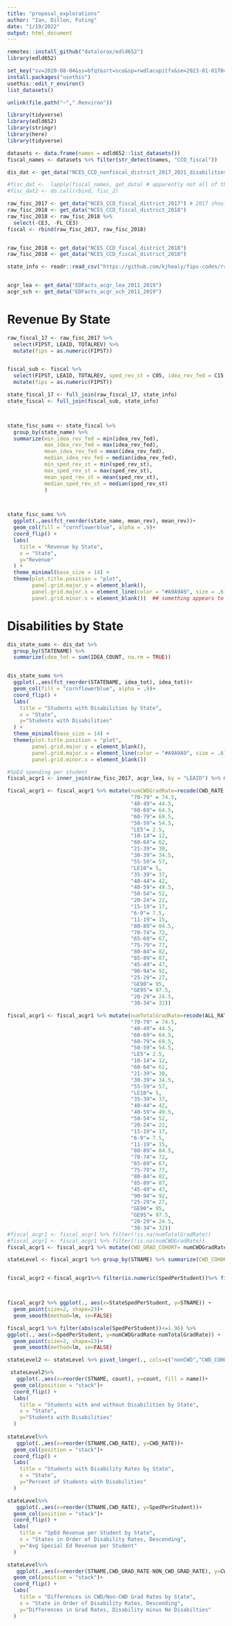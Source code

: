 ```yaml
---
title: "proposal_explorations"
author: "Ian, Dillon, Futing"
date: "1/19/2022"
output: html_document
---
```


```r
remotes::install_github("datalorax/edld652")
library(edld652)

set_key("sv=2020-08-04&ss=bfqt&srt=sco&sp=rwdlacupitfx&se=2023-01-01T04:52:19Z&st=2021-12-08T20:52:19Z&spr=https&sig=Nmx6zt%2B1iAXDoI5CIgBRoPlsvOPuLlBPvK5uUsldPnw%3D", overwrite = TRUE)
install.packages("usethis")
usethis::edit_r_environ()
list_datasets()

unlink(file.path("~",".Renviron"))
```


```r
library(tidyverse)
library(edld652)
library(stringr)
library(here)
library(tidyverse)

datasets <- data.frame(names = edld652::list_datasets())
fiscal_names <- datasets %>% filter(str_detect(names, "CCD_fiscal"))

dis_dat <- get_data("NCES_CCD_nonfiscal_district_2017_2021_disabilities")

#fisc_dat <-  lapply(fiscal_names, get_data) # apparently not all of the fiscal datasets have the same number of variables...
#fisc_dat2 <- do.call(rbind, fisc_2)

raw_fisc_2017 <- get_data("NCES_CCD_fiscal_district_2017") # 2017 should be a good proxy for what we care about
raw_fisc_2018 <- get_data("NCES_CCD_fiscal_district_2018") 
raw_fisc_2018 <- raw_fisc_2018 %>% 
  select(-CE3, -FL_CE3)
fiscal <- rbind(raw_fisc_2017, raw_fisc_2018)


raw_fisc_2018 <- get_data("NCES_CCD_fiscal_district_2018") 
raw_fisc_2018 <- get_data("NCES_CCD_fiscal_district_2018") 

state_info <- readr::read_csv("https://github.com/kjhealy/fips-codes/raw/master/state_fips_master.csv")


acgr_lea <- get_data("EDFacts_acgr_lea_2011_2019")
acgr_sch <- get_data("EDFacts_acgr_sch_2011_2019")
```

# Revenue By State
```r

raw_fiscal_17 <- raw_fisc_2017 %>% 
  select(FIPST, LEAID, TOTALREV) %>% 
  mutate(fips = as.numeric(FIPST))


fiscal_sub <- fiscal %>% 
  select(FIPST, LEAID, TOTALREV, sped_rev_st = C05, idea_rev_fed = C15) %>% 
  mutate(fips = as.numeric(FIPST))

state_fiscal_17 <- full_join(raw_fiscal_17, state_info)
state_fiscal <- full_join(fiscal_sub, state_info)



state_fisc_sums <- state_fiscal %>% 
  group_by(state_name) %>% 
  summarize(min_idea_rev_fed = min(idea_rev_fed), 
            max_idea_rev_fed = max(idea_rev_fed), 
            mean_idea_rev_fed = mean(idea_rev_fed), 
            median_idea_rev_fed = median(idea_rev_fed), 
            min_sped_rev_st = min(sped_rev_st), 
            max_sped_rev_st = max(sped_rev_st), 
            mean_sped_rev_st = mean(sped_rev_st), 
            median_sped_rev_st = median(sped_rev_st) 
            ) 



state_fisc_sums %>% 
  ggplot(.,aes(fct_reorder(state_name, mean_rev), mean_rev))+
  geom_col(fill = "cornflowerblue", alpha = .9)+
  coord_flip() +
  labs(
    title = "Revenue by State",
    x = "State", 
    y="Revenue"
  ) +
  theme_minimal(base_size = 14) +
  theme(plot.title.position = "plot",
        panel.grid.major.y = element_blank(),
        panel.grid.major.x = element_line(color = "#A9A9A9", size = .6),
        panel.grid.minor.x = element_blank())  ## something appears to be going on with hawaii...
```

# Disabilities by State
```r

dis_state_sums <- dis_dat %>% 
  group_by(STATENAME) %>% 
  summarize(idea_tot = sum(IDEA_COUNT, na.rm = TRUE))


dis_state_sums %>% 
  ggplot(.,aes(fct_reorder(STATENAME, idea_tot), idea_tot))+
  geom_col(fill = "cornflowerblue", alpha = .9)+
  coord_flip() +
  labs(
    title = "Students with Disabilities by State",
    x = "State", 
    y="Students with Disabilities"
  ) +
  theme_minimal(base_size = 14) +
  theme(plot.title.position = "plot",
        panel.grid.major.y = element_blank(),
        panel.grid.major.x = element_line(color = "#A9A9A9", size = .6),
        panel.grid.minor.x = element_blank())  

```

```r
#SpEd spending per student
fiscal_acgr1 <- inner_join(raw_fisc_2017, acgr_lea, by = "LEAID") %>% mutate(SpedPerStudent=C05+C15/CWD_COHORT) %>%  mutate(PerCWD=CWD_COHORT/ALL_COHORT) %>% select(C05, C15, SpedPerStudent, STNAME, CWD_RATE, CWD_COHORT, LEAID, ALL_COHORT, ALL_RATE, PerCWD) %>% filter(LEAID!="1500030")

fiscal_acgr1 <- fiscal_acgr1 %>% mutate(numCWDGradRate=recode(CWD_RATE,
                                        "70-79" = 74.5,
                                        "40-49"= 44.5,
                                        "60-69"= 64.5,
                                        "60-79"= 69.5,
                                        "50-59"= 54.5,
                                        "LE5"= 2.5,
                                        "10-14"= 12,
                                        "60-64"= 62,
                                        "21-39"= 30,
                                        "30-39"= 34.5,
                                        "55-59"= 57,
                                        "LE10"= 5,
                                        "35-39"= 37,
                                        "40-44"= 42,
                                        "40-59"= 49.5,
                                        "50-54"= 52,
                                        "20-24"= 22,
                                        "15-19"= 17,
                                        "6-9"= 7.5,
                                        "11-19"= 15,
                                        "80-89"= 84.5,
                                        "70-74"= 72,
                                        "65-69"= 67,
                                        "75-79"= 77,
                                        "80-84"= 82,
                                        "85-89"= 87,
                                        "45-49"= 47,
                                        "90-94"= 92,
                                        "25-29"= 27,
                                        "GE90"= 95,
                                        "GE95"= 97.5,
                                        "20-29"= 24.5,
                                        "30-34"= 32))

fiscal_acgr1 <- fiscal_acgr1 %>% mutate(numTotalGradRate=recode(ALL_RATE,
                                        "70-79" = 74.5,
                                        "40-49"= 44.5,
                                        "60-69"= 64.5,
                                        "60-79"= 69.5,
                                        "50-59"= 54.5,
                                        "LE5"= 2.5,
                                        "10-14"= 12,
                                        "60-64"= 62,
                                        "21-39"= 30,
                                        "30-39"= 34.5,
                                        "55-59"= 57,
                                        "LE10"= 5,
                                        "35-39"= 37,
                                        "40-44"= 42,
                                        "40-59"= 49.5,
                                        "50-54"= 52,
                                        "20-24"= 22,
                                        "15-19"= 17,
                                        "6-9"= 7.5,
                                        "11-19"= 15,
                                        "80-89"= 84.5,
                                        "70-74"= 72,
                                        "65-69"= 67,
                                        "75-79"= 77,
                                        "80-84"= 82,
                                        "85-89"= 87,
                                        "45-49"= 47,
                                        "90-94"= 92,
                                        "25-29"= 27,
                                        "GE90"= 95,
                                        "GE95"= 97.5,
                                        "20-29"= 24.5,
                                        "30-34"= 32))
#fiscal_acgr1 <- fiscal_acgr1 %>% filter(!is.na(numTotalGradRate))
#fiscal_acgr1 <- fiscal_acgr1 %>% filter(!is.na(numCWDGradRate))
fiscal_acgr1 <- fiscal_acgr1 %>% mutate(CWD_GRAD_COHORT= numCWDGradRate*CWD_COHORT*.01, NONCWD_GRAD_COHORT= (numTotalGradRate*ALL_COHORT*.01)-(numCWDGradRate*CWD_COHORT*.01))

stateLevel <- fiscal_acgr1 %>% group_by(STNAME) %>% summarize(CWD_COHORT=mean(CWD_COHORT, na.rm=TRUE), ALL_COHORT=mean(ALL_COHORT), SpedRev=mean(C05+C15, na.rm=TRUE), NONCWD_GRAD_COHORT=mean(NONCWD_GRAD_COHORT), CWD_GRAD_COHORT=mean(CWD_GRAD_COHORT)) %>% mutate(CWD_RATE=CWD_COHORT/ALL_COHORT) %>% mutate(nonCWD=ALL_COHORT-CWD_COHORT) %>% mutate(SpedPerStudent=SpedRev/CWD_COHORT, CWD_GRAD_RATE = CWD_GRAD_COHORT/CWD_COHORT, NON_CWD_GRAD_RATE=NONCWD_GRAD_COHORT/(ALL_COHORT-CWD_COHORT))


fiscal_acgr2 <-fiscal_acgr1%>% filter(is.numeric(SpedPerStudent))%>% filter(!is.na(SpedPerStudent)) %>% filter(SpedPerStudent>10) %>% group_by(STNAME) %>% summarize(StateSpedPerStudent=mean(SpedPerStudent))



fiscal_acgr2 %>% ggplot(., aes(x=StateSpedPerStudent, y=STNAME)) +
  geom_point(size=2, shape=23)+
  geom_smooth(method=lm, se=FALSE)

fiscal_acgr1 %>% filter(abs(scale(SpedPerStudent))<=1.96) %>% 
ggplot(., aes(x=SpedPerStudent, y=numCWDGradRate-numTotalGradRate)) +
  geom_point(size=2, shape=23)+
  geom_smooth(method=lm, se=FALSE)


```

```r
stateLevel2 <- stateLevel %>% pivot_longer(., cols=c("nonCWD","CWD_COHORT"), values_to="count")

 stateLevel2%>% 
   ggplot(.,aes(x=reorder(STNAME, count), y=count, fill = name))+
  geom_col(position = "stack")+
  coord_flip() +
  labs(
    title = "Students with and without Disabilities by State",
    x = "State", 
    y="Students with Disabilities"
  )
 
stateLevel%>% 
   ggplot(.,aes(x=reorder(STNAME,CWD_RATE), y=CWD_RATE))+
  geom_col(position = "stack")+
  coord_flip() +
  labs(
    title = "Students with Disability Rates by State",
    x = "State", 
    y="Percent of Students with Disabilities"
  )

stateLevel%>% 
   ggplot(.,aes(x=reorder(STNAME,CWD_RATE), y=SpedPerStudent))+
  geom_col(position = "stack")+
  coord_flip() +
  labs(
    title = "SpEd Revenue per Student by State",
    x = "States in Order of Disability Rates, Descending", 
    y="Avg Special Ed Revenue per Student"
  )

stateLevel%>% 
   ggplot(.,aes(x=reorder(STNAME,CWD_GRAD_RATE-NON_CWD_GRAD_RATE), y=CWD_GRAD_RATE-NON_CWD_GRAD_RATE))+
  geom_col(position = "stack")+
  coord_flip() +
  labs(
    title = "Differences in CWD/Non-CWD Grad Rates by State",
    x = "State in Order of Disability Rates, Descending", 
    y="Differences in Grad Rates, Disability minus No Disabilties"
  )
```


